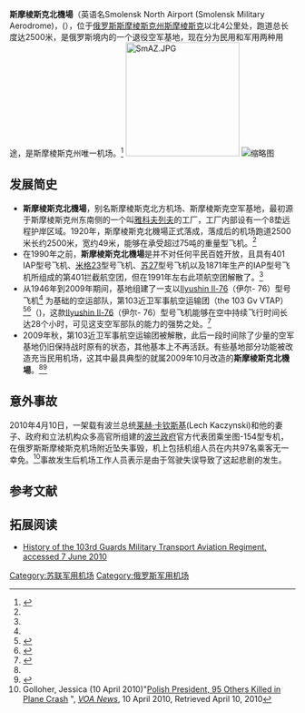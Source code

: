 {{Proofreader needed|en|Smolensk North Airport}}
{{NoteTA
|1=zh-hans:斯摩棱斯克; zh-hant:斯摩倫斯克;
}}
{{Infobox airport
| name          = 斯摩棱斯克北機場
| nativename    = {{lang|ru|военный аэродром "Смоленск-Северный"}}
| nativename-a  = 
| nativename-r  = {{lang|en|Smolensk North Airport}}
| image         = Smolensk-Severnyi entrance.JPG
| image-width   = 
| caption       = 
| IATA          = LNX <ref name=map1>{{Cite web |url=http://airspot.ru/catalogue/item/smolensk-smolensk-uubs-lnx-smolensk-smolensk |title=Аэропорт на карте Google Maps（визуальных полетов）卫星地图 |access-date=2016-04-09 |archive-url=https://web.archive.org/web/20130602221211/http://airspot.ru/catalogue/item/smolensk-smolensk-uubs-lnx-smolensk-smolensk |archive-date=2013-06-02 |dead-url=yes }}</ref>
| ICAO          = UUBS <ref name=map1/>
| type          = 军用
| owner         = 
| operator      = [[俄罗斯空军|俄罗斯空军]]
| city-served   = 
| location      = 斯摩棱斯克（Smolensk）
| timezone      = [[薩馬拉時間|薩馬拉時間]]
| utc           = UTC+4
| elevation-f   = 820
| elevation-m   = 250
| coordinates   = {{Coord|54|49|30|N|032|1|30|E|type:airport_region:RU-SMO|display=inline,title}}
| website       = 
| metric-elev   = 
| metric-rwy    = 
| r1-number     = 08/26
| r1-length-f   = 8,202
| r1-length-m   = 2,500
| r1-surface    = [[混凝土|混凝土]]
| stat-year     = 
| stat1-header  = 
| stat1-data    = 
| stat2-header  = 
| stat2-data    = 
| footnotes     = 
}}
'''斯摩棱斯克北機場'''（英语名Smolensk North Airport (Smolensk Military Aerodrome)，({{Lang-ru|военный аэродром "Смоленск- Северный"}}），位于[[俄罗斯|俄罗斯]][[斯摩棱斯克州|斯摩棱斯克州]][[斯摩棱斯克|斯摩棱斯克]]以北4公里处，跑道总长度达2500米，是俄罗斯境内的一个退役空军基地，现在分为民用和军用两种用途，是斯摩棱斯克州唯一机场。<ref>{{Cite web|url=http://www.flightglobal.com/articles/2010/04/16/340631/questions-loom-over-disastrous-polish-presidential-flight.html|title=Questions loom over disastrous Polish presidential flight|accessdate=2017-05-26|author=|date=2010-04-16|work=|publisher=Flightglobal|language=en-GB|archive-date=2010-04-20|archive-url=https://web.archive.org/web/20100420230821/http://www.flightglobal.com/articles/2010/04/16/340631/questions-loom-over-disastrous-polish-presidential-flight.html|dead-url=no}}</ref> 
[[File:SmAZ.JPG|200px]]
[[File:SMolensk_North_Airport_runway.JPG|缩略图]]
== 发展简史==
* '''斯摩棱斯克北機場'''，别名斯摩棱斯克北方机场、斯摩棱斯克空军基地，最初源于斯摩棱斯克州东南侧的一个叫[[雅科夫列夫|雅科夫列夫]]的工厂，工厂内部设有一个8垫远程护岸区域。1920年，斯摩棱斯克北機場正式落成，落成后的机场跑道2500米长约2500米，宽约49米，能够在承受超过75吨的重量型飞机。<ref name="komm_smol"/>
* 在1990年之前，'''斯摩棱斯克北機場'''是并不对任何平民百姓开放，且具有401 IAP型号飞机、[[米格-23战斗机|米格23]]型号飞机、[[苏-27战斗机|苏27]]型号飞机以及1871年生产的IAP型号飞机所组成的第401拦截航空团，但在1991年左右此项航空团解散了。<ref name="komm_smol"/> 
* 从1946年到2009年期间，基地组建了一支以[[伊留申-76|Ilyushin Il-76]]（伊尔- 76）型号飞机<ref name="regnum"/> 为基础的空运部队，第103近卫军事航空运输团（the 103 Gv VTAP）<ref name=ADD>{{cite web|title=37 Vozdushnaya Armiya VGK |publisher=Brinkster.com |url=http://www8.brinkster.com/vad777/sssr-89-91/vvs/add.htm |deadurl=yes |archiveurl=https://web.archive.org/web/20120316065546/http://www8.brinkster.com/vad777/sssr-89-91/vvs/add.htm |archivedate=2012-03-16 }}</ref><ref name=AirPower>{{cite book| title = Air Power Analysis: Russian Federation | last = Butowski | first = Pyotr | publisher = AIRtime Publishing, Inc | year = 2004 }}</ref>（{{Lang-ru|103-й гвардейский Красносельский Краснознамённый военно-транспортный авиационный полк имени Героя Советского Союза В. С. Гризодубовой}})，这款[[伊留申-76|Ilyushin Il-76]]（伊尔- 76）型号飞机能够在空中持续飞行时间长达28个小时，可见这支空军部队的能力的强势之处。<ref name="komm_smol">{{Cite news|url=http://www.kommersant.ru/doc.aspx?fromsearch=b9868d51-c931-4fca-83bc-8d11548075f5&docsid=1353171|title=Аэродром Смоленск-Северный|author=|date=2010-04-12|work=|publisher="Kommersant"|accessdate=2010-04-12|language=ru}}</ref>
* 2009年秋，第103近卫军事航空运输团被解散，此后一段时间除了少量的空军基地仍旧保持战时原有的状态，其他基本上不再活跃。有些基地部分功能被改造充当民用机场，这其中最具典型的就属2009年10月改造的'''斯摩棱斯克北機場'''。<ref name="komm_smol" /><ref name="regnum">{{Cite news|url=http://www.regnum.ru/news/polit/1272337.html|title=Эксперт: На пилотов самолета с польским президентом могло оказываться давление|author=|date=2010-04-10|work=|publisher=[[REGNUM_News_Agency|REGNUM News Agency]]|accessdate=2010-04-11|language=ru|archive-date=2020-07-17|archive-url=https://web.archive.org/web/20200717070649/https://regnum.ru/news/polit/1272337.html|dead-url=no}}</ref>

==意外事故==
{{further2|[[2010年波兰空军图-154坠机事件|2010年波兰空军图-154坠机事件]]}}
2010年4月10日，一架载有波兰总统[[萊赫·卡欽斯基|莱赫·卡钦斯基]](Lech Kaczynski)和他的妻子、政府和立法机构众多高官所组建的[[波蘭政治|波兰政府]]官方代表团乘坐图-154型专机，在俄罗斯斯摩棱斯克机场附近坠失事毁，机上包括机组人员在内共97名乘客无一幸免。<ref name="VOANews">Golloher, Jessica (10 April 2010)"[http://www1.voanews.com/english/news/europe/Polish-President-Killed-in-Plane-Crash-90467304.html Polish President, 95 Others Killed in Plane Crash ] {{Wayback|url=http://www1.voanews.com/english/news/europe/Polish-President-Killed-in-Plane-Crash-90467304.html |date=20100413010112 }}", ''[[Voice_of_America|VOA News]]'', 10 April 2010, Retrieved April 10, 2010</ref>事故发生后机场工作人员表示是由于驾驶失误导致了这起悲剧的发生。

==参考文献==
{{reflist}}

==拓展阅读==
*[http://scucin-avia.narod.ru/units/95iad/214tap.htm   History of the 103rd Guards Military Transport Aviation Regiment, accessed 7 June 2010] {{Wayback|url=http://scucin-avia.narod.ru/units/95iad/214tap.htm |date=20200927125914 }}

{{commons|Smolensk North Airport}}

[[Category:苏联军用机场|Category:苏联军用机场]]
[[Category:俄罗斯军用机场|Category:俄罗斯军用机场]]